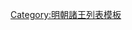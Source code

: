 {{ming|title=明朝上高國諸王|ed=上高國|head=[[天顺 (明朝)|天順]]八年（[[1464年]]）九月封。|
{{ming/title}}
{{ming/list|上高王|[[朱覲鈞]]|朱奠培、庶一子|[[1464年]]—[[1492年]]|天順八年九月封。[[弘治]]五年嗣寧封。}}
{{ming/list|上高王|[[朱宸濠]]|朱覲鈞、庶一子|[[1494年]]—[[1499年]]|弘治七年十月襲封。十二年嗣寧封。郡爵例不襲。}}
}}<noinclude>
[[Category:明朝諸王列表模板]]
</noinclude>